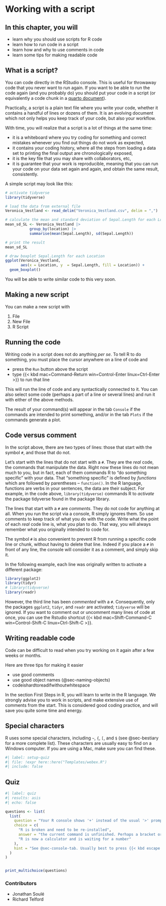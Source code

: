 # Working with a script {#sec-working-script}

::: callout-note
## In this chapter, you will

- learn why you should use scripts for R code
- learn how to run code in a script
- learn how and why to use comments in code
- learn some tips for making readable code
:::


## What is a script?

You can code directly in the RStudio console.
This is useful for throwaway code that you never want to run again. 
If you want to be able to run the code again (and you probably do) you should put your code in a script (or equivalently a code chunk in a [quarto document](https://biostats-r.github.io/biostats/quarto/index.html)).

Practically, a script is a plain text file where you write your code, whether it contains a handful of lines or dozens of them.
It is an evolving document which not only helps you keep track of your code, but also your workflow.

With time, you will realize that a script is a lot of things at the same time:

-   it is a whiteboard where you try coding for something and correct mistakes whenever you find out things do not work as expected,
-   it contains your coding history, where all the steps from loading a data set to printing the final output are chronologically exposed,
-   it is the key file that you may share with collaborators, etc,
-   it is guarantee that your work is reproducible, meaning that you can run your code on your data set again and again, and obtain the same result, consistently.

A simple script may look like this:

```r
# activate tidyverse
library(tidyverse)

# load the data from external file
Veronica_Vestland <- read_delim("Veronica_Vestland.csv", delim = ",")

# calculate the mean and standard deviation of Sepal.Length for each Location
mean_sd_SL <- Veronica_Vestland |>
           group_by(location) |>
           summarise(mean(Sepal.Length), sd(Sepal.Length))

# print the result
mean_sd_SL

# draw boxplot Sepal.Length for each Location
ggplot(Veronica_Vestland,
       aes(x = Location, y  = Sepal.Length, fill = Location)) +
  geom_boxplot()
```

You will be able to write similar code to this very soon.

## Making a new script

You can make a new script with 

<ol class="breadcrumb">
  <li class="breadcrumb-item">File</li>
  <li class="breadcrumb-item">New File</li>
  <li class="breadcrumb-item">R Script</li>
</ol> 

## Running the code

Writing code in a script does not do anything *per se*.
To tell R to do something, you must place the cursor anywhere on a line of code and

- press the `Run` button above the script 
- type {{< kbd mac=Command-Return win=Control-Enter linux=Ctrl-Enter >}} to run that line 

This will run the line of code and any syntactically connected to it. 
You can also select some code (perhaps a part of a line or several lines) and run it with either of the above methods.


The result of your command(s) will appear in the tab `Console` if the commands are intended to print something, and/or in the tab `Plots` if the commands generate a plot.

## Code versus comment

In the script above, there are two types of lines: those that start with the symbol `#`, and those that do not.

Let's start with the lines that do not start with a `#`.
They are the *real* code, the commands that manipulate the data.
Right now these lines do not mean much to you, but in fact, each of them commands R to "do something specific" with your data.
That "something specific" is defined by *functions* which are followed by parentheses -- `function()`.
In the R language, functions are verbs in your sentences, the data are their subject.
For example, in the code above, `library(tidyverse)` commands R to *activate* the package tidyverse found in the package library.

The lines that start with a `#` are *comments*.
They do not code for anything at all.
When you run the script via a console, R simply ignores them.
So use comments to keep track of what you do with the code.
Write what the point of each *real* code line is, what you plan to do.
That way, you will always remember what you originally intended to code for.

The symbol `#` is also convenient to prevent R from running a specific code line or chunk, without having to delete that line.
Indeed if you place a `#` in front of any line, the console will consider it as a comment, and simply skip it.

In the following example, each line was originally written to activate a different package:

```r
library(ggplot2)
library(tidyr)
# library(tidyverse)
library(readr)
```

However, the third line has been *commented* with a `#`.
Consequently, only the packages `ggplot2`, `tidyr`, and `readr` are activated; `tidyverse` will be ignored. 
If you want to comment out or uncomment many lines of code at once, you can use the Rstudio shortcut 
{{< kbd mac=Shift-Command-C win=Control-Shift-C linux=Ctrl-Shift-C >}}.


## Writing readable code

Code can be difficult to read when you try working on it again after a few weeks or months. 

Here are three tips for making it easier

- use good comments
- use good object names (@sec-naming-objects)
- codeishardtoreadifwithoutwhitespace

In the section First Steps in R, you will learn to write in the R language.
We strongly advise you to work in scripts, and make extensive use of comments from the start.
This is considered good coding practice, and will save you quite some time and energy.

## Special characters

R uses some special characters, including `~`, `{`, `[`, and `$` (see @sec-bestiary for a more complete list). 
These characters are usually easy to find on a Windows computer. 
If you are using a Mac, make sure you can find these.

```r
#| label: setup-quiz
#| file: !expr here::here("Templates/webex.R")
#| include: false
```

::: {.callout-note} 
## Quiz

```r
#| label: quiz
#| results: asis
#| echo: false

questions <- list(
  list(
    question = "Your R console shows '+' instead of the usual '>' prompt. What does this mean?",
    choice = c(
      "R is broken and need to be re-installed",
      answer = "the current command is unfinished. Perhaps a bracket or quote mark is missing.",
      "R is now a calculator and is waiting for a number"
    ),
    hint = "See @sec-console-tab. Usually best to press {{< kbd escape >}}. "
  )
)


print_multichoice(questions)
```
:::

::: {.column-margin}
### Contributors {.unlisted .unnumbered}

-   Jonathan Soulé
-   Richard Telford
:::
